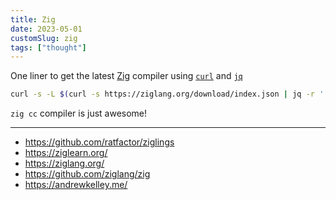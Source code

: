 ```yaml
---
title: Zig
date: 2023-05-01
customSlug: zig
tags: ["thought"]
---
```


One liner to get the latest [Zig](https://ziglang.org/) compiler using [`curl`](https://github.com/curl/curl) and [`jq`](https://github.com/jqlang/jq)

```sh
curl -s -L $(curl -s https://ziglang.org/download/index.json | jq -r '.master."x86_64-linux"."tarball"') |  tar x -J -C . && mv zig-linux* ~/.zig
```

`zig cc` compiler is just awesome!

---

- https://github.com/ratfactor/ziglings
- https://ziglearn.org/
- https://ziglang.org/
- https://github.com/ziglang/zig
- https://andrewkelley.me/

